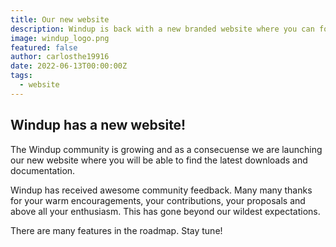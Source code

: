 ```yaml
---
title: Our new website
description: Windup is back with a new branded website where you can follow the evolution of our tools!
image: windup_logo.png
featured: false
author: carlosthe19916
date: 2022-06-13T00:00:00Z
tags:
  - website
---
```


## Windup has a new website!

The Windup community is growing and as a consecuense we are launching our new website where you will be able to find the latest downloads and documentation.

Windup has received awesome community feedback. Many many thanks for your warm encouragements, your contributions, your proposals and above all your enthusiasm. This has gone beyond our wildest expectations.

There are many features in the roadmap. Stay tune!